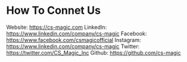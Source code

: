 # How To Connet Us
Website: https://cs-magic.com
LinkedIn: https://www.linkedin.com/company/cs-magic
Facebook: https://www.facebook.com/csmagicofficial
Instagram: https://www.linkedin.com/company/cs-magic
Twitter: https://twitter.com/CS_Magic_Inc
Github: https://github.com/cs-magic
